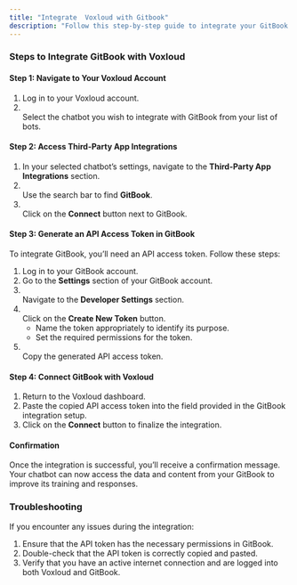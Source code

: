 ```yaml
---
title: "Integrate  Voxloud with Gitbook"
description: "Follow this step-by-step guide to integrate your GitBook account with  Voxloud. Once integrated,  Voxloud can use the content from your GitBook to train the bot effectively."
---
```


### **Steps to Integrate GitBook with  Voxloud**

#### **Step 1: Navigate to Your  Voxloud Account**

1. Log in to your  Voxloud account.
2. \
   Select the chatbot you wish to integrate with GitBook from your list of bots.

#### **Step 2: Access Third-Party App Integrations**

1. In your selected chatbot’s settings, navigate to the **Third-Party App Integrations** section.
2. \
   Use the search bar to find **GitBook**.
3. \
   Click on the **Connect** button next to GitBook.

#### **Step 3: Generate an API Access Token in GitBook**

To integrate GitBook, you’ll need an API access token. Follow these steps:

1. Log in to your GitBook account.
2. Go to the **Settings** section of your GitBook account.
3. \
   Navigate to the **Developer Settings** section.
4. \
   Click on the **Create New Token** button.
   - Name the token appropriately to identify its purpose.
   - Set the required permissions for the token.
5. \
   Copy the generated API access token.

#### **Step 4: Connect GitBook with  Voxloud**

1. Return to the  Voxloud dashboard.
2. Paste the copied API access token into the field provided in the GitBook integration setup.
3. Click on the **Connect** button to finalize the integration.

#### **Confirmation**

Once the integration is successful, you’ll receive a confirmation message. Your chatbot can now access the data and content from your GitBook to improve its training and responses.

### **Troubleshooting**

If you encounter any issues during the integration:

1. Ensure that the API token has the necessary permissions in GitBook.
2. Double-check that the API token is correctly copied and pasted.
3. Verify that you have an active internet connection and are logged into both  Voxloud and GitBook.

 
